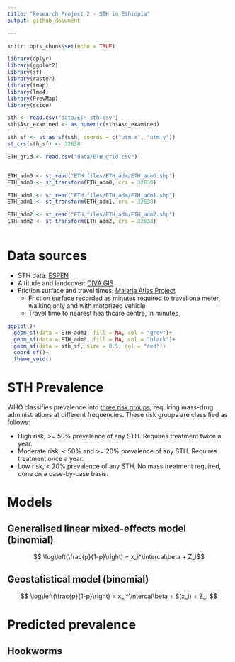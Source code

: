 ```yaml
---
title: "Research Project 2 - STH in Ethiopia"
output: github_document

---
```


```r

knitr::opts_chunk$set(echo = TRUE)

library(dplyr)
library(ggplot2)
library(sf)
library(raster)
library(tmap)
library(lme4)
library(PrevMap)
library(scico)

sth <- read.csv("data/ETH_sth.csv")
sth$Asc_examined <- as.numeric(sth$Asc_examined)

sth_sf <- st_as_sf(sth, coords = c("utm_x", "utm_y"))
st_crs(sth_sf) <- 32638

ETH_grid <- read.csv("data/ETH_grid.csv")


ETH_adm0 <- st_read("ETH_files/ETH_adm/ETH_adm0.shp")
ETH_adm0 <- st_transform(ETH_adm0, crs = 32638)

ETH_adm1 <- st_read("ETH_files/ETH_adm/ETH_adm1.shp")
ETH_adm1 <- st_transform(ETH_adm1, crs = 32638)

ETH_adm2 <- st_read("ETH_files/ETH_adm/ETH_adm2.shp")
ETH_adm2 <- st_transform(ETH_adm2, crs = 32638)



```

# Data sources 

- STH data: [ESPEN](https://espen.afro.who.int/tools-resources/download-data)
- Altitude and landcover: [DIVA GIS](https://www.diva-gis.org/)
- Friction surface and travel times: [Malaria Atlas Project](https://malariaatlas.org/)
  - Friction surface recorded as minutes required to travel one meter, walking only and with motorized vehicle
  - Travel time to nearest healthcare centre, in minutes 

```r

ggplot()+
  geom_sf(data = ETH_adm1, fill = NA, col = "grey")+
  geom_sf(data = ETH_adm0, fill = NA, col = "black")+
  geom_sf(data = sth_sf, size = 0.5, col = "red")+
  coord_sf()+
  theme_void()

```


# STH Prevalence 

WHO classifies prevalence into [three risk groups](https://apps.who.int/iris/bitstream/handle/10665/44804/9789241503129_eng.pdf), requiring mass-drug administrations at different frequencies. 
These risk groups are classified as follows:

- High risk, >= 50% prevalence of any STH. Requires treatment twice a year.
- Moderate risk, < 50% and >= 20% prevalence of any STH. Requires treatment once a year. 
- Low risk, < 20% prevalence of any STH. No mass treatment required, done on a case-by-case basis. 

# Models 

## Generalised linear mixed-effects model (binomial)

$$ \log\left(\frac{p}{1-p}\right) = x_i^\intercal\beta + Z_i$$

## Geostatistical model (binomial)

$$ \log\left(\frac{p}{1-p}\right) = x_i^\intercal\beta + S(x_i) + Z_i $$

# Predicted prevalence 

## Hookworms 

